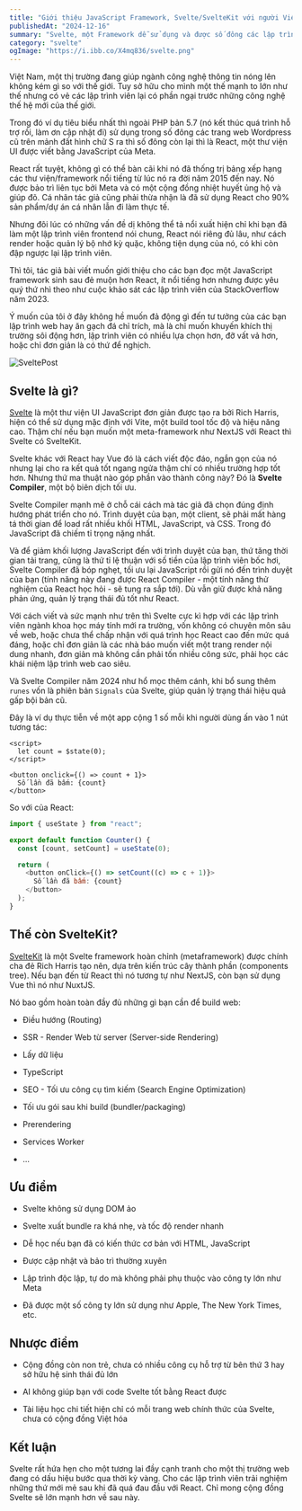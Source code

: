 ```yaml
---
title: "Giới thiệu JavaScript Framework, Svelte/SvelteKit với người Việt"
publishedAt: "2024-12-16"
summary: "Svelte, một Framework dễ sử dụng và được số đông các lập trình viên thế hệ mới yêu thích"
category: "svelte"
ogImage: "https://i.ibb.co/X4mq836/svelte.png"
---
```


Việt Nam, một thị trường đang giúp ngành công nghệ thông tin nóng lên không kém gì so với thế giới. Tuy sở hữu cho mình một thế mạnh to lớn như thế nhưng có vẻ các lập trình viên lại có phần ngại trước những công nghệ thế hệ mới của thế giới.

Trong đó ví dụ tiêu biểu nhất thì ngoài PHP bản 5.7 (nó kết thúc quá trình hỗ trợ rồi, làm ơn cập nhật đi) sử dụng trong số đông các trang web Wordpress cũ trên mảnh đất hình chữ S ra thì số đông còn lại thì là React, một thư viện UI được viết bằng JavaScript của Meta.

React rất tuyệt, không gì có thể bàn cãi khi nó đã thống trị bảng xếp hạng các thư viện/framework nổi tiếng từ lúc nó ra đời năm 2015 đến nay. Nó được bảo trì liên tục bởi Meta và có một cộng đồng nhiệt huyết ủng hộ và giúp đõ. Cá nhân tác giả cũng phải thừa nhận là đã sử dụng React cho 90% sản phẩm/dự án cá nhân lẫn đi làm thực tế.

Nhưng đôi lúc có những vấn đề dị không thể tả nổi xuất hiện chỉ khi bạn đã làm một lập trình viên frontend nói chung, React nói riêng đủ lâu, như cách render hoặc quản lý bộ nhớ kỳ quặc, không tiện dụng của nó, có khi còn đập ngược lại lập trình viên.

Thì tôi, tác giả bài viết muốn giới thiệu cho các bạn đọc một JavaScript framework sinh sau đẻ muộn hơn React, ít nổi tiếng hơn nhưng được yêu quý thứ nhì theo như cuộc khảo sát các lập trình viên của StackOverflow năm 2023.

Ý muốn của tôi ở đây không hề muốn đả động gì đến tư tưởng của các bạn lập trình web hay ăn gạch đá chỉ trích, mà là chỉ muốn khuyến khích thị trường sôi động hơn, lập trình viên có nhiều lựa chọn hơn, đỡ vất vả hơn, hoặc chỉ đơn giản là có thứ để nghịch.

<Image
  src="https://i.ibb.co/X4mq836/svelte.png"
  alt="SveltePost"
  width={1200}
  height={630}
/>

## Svelte là gì?

[Svelte](https://svelte.dev/docs/svelte) là một thư viện UI JavaScript đơn giản được tạo ra bởi Rich Harris, hiện có thể sử dụng mặc định với Vite, một build tool tốc độ và hiệu năng cao. Thậm chí nếu bạn muốn một meta-framework như NextJS với React thì Svelte có SvelteKit.

Svelte khác với React hay Vue đó là cách viết độc đáo, ngắn gọn của nó nhưng lại cho ra kết quả tốt ngang ngửa thậm chí có nhiều trường hợp tốt hơn. Nhưng thứ ma thuật nào góp phần vào thành công này? Đó là **Svelte Compiler**, một bộ biên dịch tối ưu.

Svelte Compiler mạnh mẽ ở chỗ cái cách mà tác giả đã chọn đúng định hướng phát triển cho nó. Trình duyệt của bạn, một client, sẽ phải mất hàng tá thời gian để load rất nhiều khối HTML, JavaScript, và CSS. Trong đó JavaScript đã chiếm tỉ trọng nặng nhất.

Và để giảm khối lượng JavaScript đến với trình duyệt của bạn, thứ tăng thời gian tải trang, cũng là thứ tỉ lệ thuận với số tiền của lập trình viên bốc hơi, Svelte Compiler đã bóp nghẹt, tối ưu lại JavaScript rồi gửi nó đến trình duyệt của bạn (tính năng này đang được React Compiler - một tính năng thử nghiệm của React học hỏi - sẽ tung ra sắp tới). Dù vẫn giữ được khả năng phản ứng, quản lý trạng thái đủ tốt như React.

Với cách viết và sức mạnh như trên thì Svelte cực kì hợp với các lập trình viên ngành khoa học máy tính mới ra trường, vốn không có chuyên môn sâu về web, hoặc chưa thể chấp nhận với quá trình học React cao đến mức quá đáng, hoặc chỉ đơn giản là các nhà báo muốn viết một trang render nội dung nhanh, đơn giản mà không cần phải tốn nhiều công sức, phải học các khái niệm lập trình web cao siêu.

Và Svelte Compiler năm 2024 như hổ mọc thêm cánh, khi bổ sung thêm `runes` vốn là phiên bản `Signals` của Svelte, giúp quản lý trạng thái hiệu quả gấp bội bản cũ.

Đây là ví dụ thực tiễn về một app cộng 1 số mỗi khi người dùng ấn vào 1 nút tương tác:

```svelte
<script>
  let count = $state(0);
</script>

<button onclick={() => count + 1}>
  Số lần đã bấm: {count}
</button>
```

So với của React:

```js
import { useState } from "react";

export default function Counter() {
  const [count, setCount] = useState(0);

  return (
    <button onClick={() => setCount((c) => c + 1)}>
      Số lần đã bấm: {count}
    </button>
  );
}
```

## Thế còn SvelteKit?

[SvelteKit](https://svelte.dev/docs/kit) là một Svelte framework hoàn chỉnh (metaframework) được chính cha đẻ Rich Harris tạo nên, dựa trên kiến trúc cây thành phần (components tree). Nếu bạn đến từ React thì nó tương tự như NextJS, còn bạn sử dụng Vue thì nó như NuxtJS.

Nó bao gồm hoàn toàn đầy đủ những gì bạn cần để build web:

- Điều hướng (Routing)

- SSR - Render Web từ server (Server-side Rendering)

- Lấy dữ liệu

- TypeScript

- SEO - Tối ưu công cụ tìm kiếm (Search Engine Optimization)

- Tối ưu gói sau khi build (bundler/packaging)

- Prerendering

- Services Worker

- ...

## Ưu điểm

- Svelte không sử dụng DOM ảo

- Svelte xuất bundle ra khá nhẹ, và tốc độ render nhanh

- Dễ học nếu bạn đã có kiến thức cơ bản với HTML, JavaScript

- Được cập nhật và bảo trì thường xuyên

- Lập trình độc lập, tự do mà không phải phụ thuộc vào công ty lớn như Meta

- Đã được một số công ty lớn sử dụng như Apple, The New York Times, etc.

## Nhược điểm

- Cộng đồng còn non trẻ, chưa có nhiều công cụ hỗ trợ từ bên thứ 3 hay sở hữu hệ sinh thái đủ lớn

- AI không giúp bạn với code Svelte tốt bằng React được

- Tài liệu học chi tiết hiện chỉ có mỗi trang web chính thức của Svelte, chưa có cộng đồng Việt hóa

## Kết luận

Svelte rất hứa hẹn cho một tương lai đầy cạnh tranh cho một thị trường web đang có dấu hiệu bước qua thời kỳ vàng. Cho các lập trình viên trải nghiệm những thứ mới mẻ sau khi đã quá đau đầu với React. Chỉ mong cộng đồng Svelte sẽ lớn mạnh hơn về sau này.
